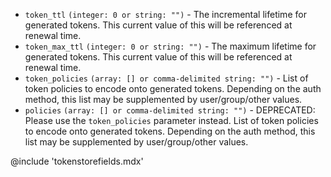 - `token_ttl` `(integer: 0 or string: "")` - The incremental lifetime for
  generated tokens. This current value of this will be referenced at renewal
  time.
- `token_max_ttl` `(integer: 0 or string: "")` - The maximum lifetime for
  generated tokens. This current value of this will be referenced at renewal
  time.
- `token_policies` `(array: [] or comma-delimited string: "")` - List of
  token policies to encode onto generated tokens. Depending on the auth method, this
  list may be supplemented by user/group/other values.
- `policies` `(array: [] or comma-delimited string: "")` - DEPRECATED: Please
  use the `token_policies` parameter instead. List of token policies to encode
  onto generated tokens. Depending on the auth method, this list may be
  supplemented by user/group/other values.

@include 'tokenstorefields.mdx'

